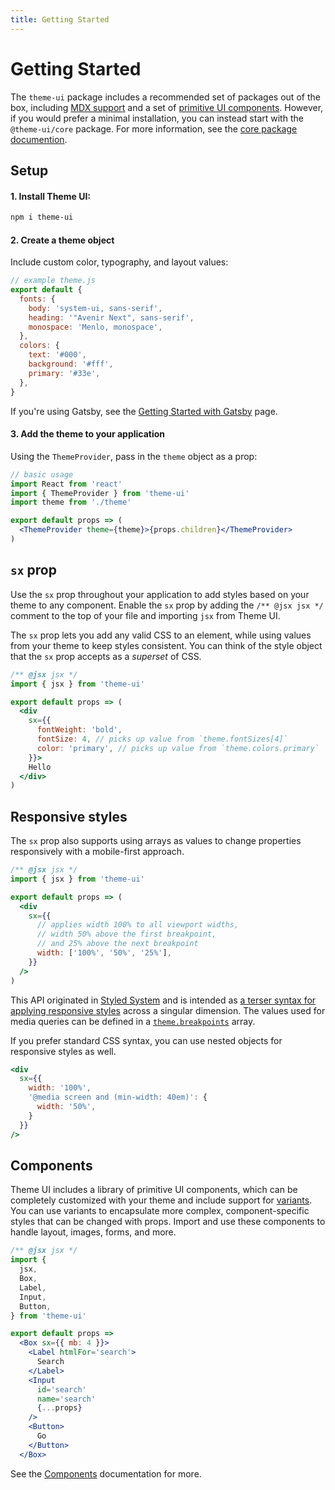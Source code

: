 ```yaml
---
title: Getting Started
---
```


# Getting Started

The `theme-ui` package includes a recommended set of packages out of the box, including [MDX support](/packages/mdx) and a set of [primitive UI components](/packages/components).
However, if you would prefer a minimal installation, you can instead start with the `@theme-ui/core` package. For more information, see the [core package documention](/packages/core).

## Setup

#### 1. Install Theme UI:

```sh
npm i theme-ui
```

#### 2. Create a theme object
Include custom color, typography, and layout values:

```js
// example theme.js
export default {
  fonts: {
    body: 'system-ui, sans-serif',
    heading: '"Avenir Next", sans-serif',
    monospace: 'Menlo, monospace',
  },
  colors: {
    text: '#000',
    background: '#fff',
    primary: '#33e',
  },
}
```

<Note>

If you're using Gatsby, see the [Getting Started with Gatsby](/getting-started/gatsby) page.

</Note>

#### 3. Add the theme to your application

Using the `ThemeProvider`, pass in the `theme` object as a prop:

```jsx
// basic usage
import React from 'react'
import { ThemeProvider } from 'theme-ui'
import theme from './theme'

export default props => (
  <ThemeProvider theme={theme}>{props.children}</ThemeProvider>
)
```

## `sx` prop

Use the `sx` prop throughout your application to add styles based on your theme to any component.
Enable the `sx` prop by adding the `/** @jsx jsx */` comment to the top of your file and importing `jsx` from Theme UI.

The `sx` prop lets you add any valid CSS to an element,
while using values from your theme to keep styles consistent.
You can think of the style object that the `sx` prop accepts as a *superset* of CSS.


```jsx
/** @jsx jsx */
import { jsx } from 'theme-ui'

export default props => (
  <div
    sx={{
      fontWeight: 'bold',
      fontSize: 4, // picks up value from `theme.fontSizes[4]`
      color: 'primary', // picks up value from `theme.colors.primary`
    }}>
    Hello
  </div>
)
```

## Responsive styles

The `sx` prop also supports using arrays as values to change properties responsively with a mobile-first approach.

```jsx
/** @jsx jsx */
import { jsx } from 'theme-ui'

export default props => (
  <div
    sx={{
      // applies width 100% to all viewport widths,
      // width 50% above the first breakpoint,
      // and 25% above the next breakpoint
      width: ['100%', '50%', '25%'],
    }}
  />
)
```

<Note>

This API originated in [Styled System][] and is intended as [a terser syntax for applying responsive styles](https://styled-system.com/guides/array-props) across a singular dimension.
The values used for media queries can be defined in a [`theme.breakpoints`](/theming/#breakpoints) array.

</Note>

If you prefer standard CSS syntax, you can use nested objects for responsive styles as well.

```jsx
<div
  sx={{
    width: '100%',
    '@media screen and (min-width: 40em)': {
      width: '50%',
    }
  }}
/>
```

## Components

Theme UI includes a library of primitive UI components, which can be completely customized with your theme and include support for [variants](/components/variants).
You can use variants to encapsulate more complex, component-specific styles that can be changed with props.
Import and use these components to handle layout, images, forms, and more.

```jsx
/** @jsx jsx */
import {
  jsx,
  Box,
  Label,
  Input,
  Button,
} from 'theme-ui'

export default props =>
  <Box sx={{ mb: 4 }}>
    <Label htmlFor='search'>
      Search
    </Label>
    <Input
      id='search'
      name='search'
      {...props}
    />
    <Button>
      Go
    </Button>
  </Box>
```

See the [Components](/components) documentation for more.

[styled system]: https://styled-system.com
